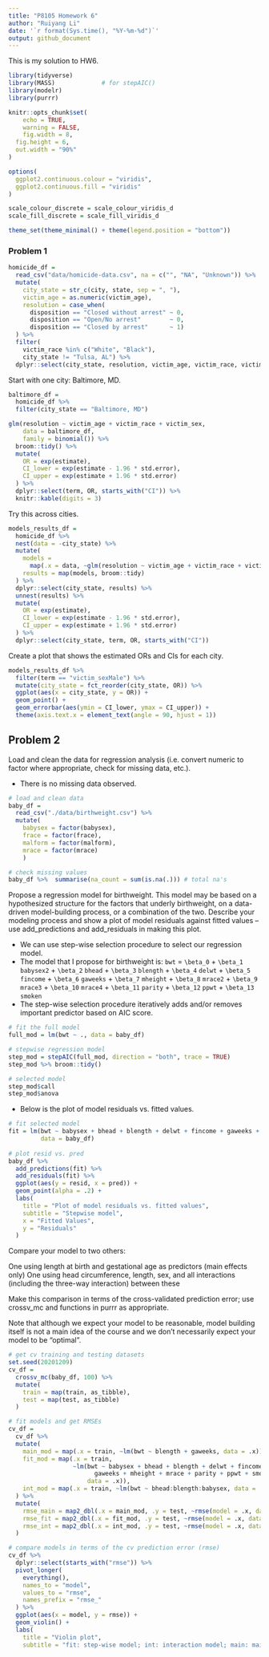 ```yaml
---
title: "P8105 Homework 6"
author: "Ruiyang Li"
date: '`r format(Sys.time(), "%Y-%m-%d")`'
output: github_document
---
```


This is my solution to HW6.

```r
library(tidyverse)
library(MASS)             # for stepAIC()
library(modelr)
library(purrr)

knitr::opts_chunk$set(
	echo = TRUE,
	warning = FALSE,
	fig.width = 8, 
  fig.height = 6,
  out.width = "90%"
)

options(
  ggplot2.continuous.colour = "viridis",
  ggplot2.continuous.fill = "viridis"
)

scale_colour_discrete = scale_colour_viridis_d
scale_fill_discrete = scale_fill_viridis_d

theme_set(theme_minimal() + theme(legend.position = "bottom"))
```


### Problem 1

```r
homicide_df = 
  read_csv("data/homicide-data.csv", na = c("", "NA", "Unknown")) %>% 
  mutate(
    city_state = str_c(city, state, sep = ", "),
    victim_age = as.numeric(victim_age),
    resolution = case_when(
      disposition == "Closed without arrest" ~ 0,
      disposition == "Open/No arrest"        ~ 0,
      disposition == "Closed by arrest"      ~ 1)
  ) %>% 
  filter(
    victim_race %in% c("White", "Black"),
    city_state != "Tulsa, AL") %>% 
  dplyr::select(city_state, resolution, victim_age, victim_race, victim_sex)
```


Start with one city: Baltimore, MD.

```r
baltimore_df =
  homicide_df %>% 
  filter(city_state == "Baltimore, MD")

glm(resolution ~ victim_age + victim_race + victim_sex, 
    data = baltimore_df,
    family = binomial()) %>% 
  broom::tidy() %>% 
  mutate(
    OR = exp(estimate),
    CI_lower = exp(estimate - 1.96 * std.error),
    CI_upper = exp(estimate + 1.96 * std.error)
  ) %>% 
  dplyr::select(term, OR, starts_with("CI")) %>% 
  knitr::kable(digits = 3)
```


Try this across cities.

```r
models_results_df = 
  homicide_df %>% 
  nest(data = -city_state) %>% 
  mutate(
    models = 
      map(.x = data, ~glm(resolution ~ victim_age + victim_race + victim_sex, data = .x, family = binomial())),
    results = map(models, broom::tidy)
  ) %>% 
  dplyr::select(city_state, results) %>% 
  unnest(results) %>% 
  mutate(
    OR = exp(estimate),
    CI_lower = exp(estimate - 1.96 * std.error),
    CI_upper = exp(estimate + 1.96 * std.error)
  ) %>% 
  dplyr::select(city_state, term, OR, starts_with("CI")) 
```


Create a plot that shows the estimated ORs and CIs for each city. 

```r
models_results_df %>% 
  filter(term == "victim_sexMale") %>% 
  mutate(city_state = fct_reorder(city_state, OR)) %>% 
  ggplot(aes(x = city_state, y = OR)) + 
  geom_point() + 
  geom_errorbar(aes(ymin = CI_lower, ymax = CI_upper)) + 
  theme(axis.text.x = element_text(angle = 90, hjust = 1))
```


## Problem 2

Load and clean the data for regression analysis (i.e. convert numeric to factor where appropriate, check for missing data, etc.).

* There is no missing data observed. 

```r
# load and clean data
baby_df = 
  read_csv("./data/birthweight.csv") %>% 
  mutate(
    babysex = factor(babysex), 
    frace = factor(frace), 
    malform = factor(malform), 
    mrace = factor(mrace)
    )

# check missing values
baby_df %>%  summarise(na_count = sum(is.na(.))) # total na's
```

Propose a regression model for birthweight. This model may be based on a hypothesized structure for the factors that underly birthweight, on a data-driven model-building process, or a combination of the two. Describe your modeling process and show a plot of model residuals against fitted values – use add_predictions and add_residuals in making this plot.

* We can use step-wise selection procedure to select our regression model. 
* The model that I propose for birthweight is: `bwt` = `\beta_0` + `\beta_1` `babysex2` + `\beta_2` `bhead` + `\beta_3` `blength` + `\beta_4` `delwt` + `\beta_5` `fincome` + `\beta_6` `gaweeks` + `\beta_7` `mheight` + `\beta_8` `mrace2` + `\beta_9` `mrace3` + `\beta_10` `mrace4`  + `\beta_11` `parity` + `\beta_12` `ppwt` + `\beta_13` `smoken`
* The step-wise selection procedure iteratively adds and/or removes important predictor based on AIC score. 

```r
# fit the full model 
full_mod = lm(bwt ~ ., data = baby_df)

# stepwise regression model
step_mod = stepAIC(full_mod, direction = "both", trace = TRUE)
step_mod %>% broom::tidy()

# selected model 
step_mod$call
step_mod$anova
```

* Below is the plot of model residuals vs. fitted values. 

```r
# fit selected model 
fit = lm(bwt ~ babysex + bhead + blength + delwt + fincome + gaweeks + mheight + mrace + parity + ppwt + smoken, 
         data = baby_df)
  
# plot resid vs. pred
baby_df %>% 
  add_predictions(fit) %>% 
  add_residuals(fit) %>% 
  ggplot(aes(y = resid, x = pred)) + 
  geom_point(alpha = .2) + 
  labs(
    title = "Plot of model residuals vs. fitted values",
    subtitle = "Stepwise model",
    x = "Fitted Values",
    y = "Residuals"
  )
```


Compare your model to two others:

One using length at birth and gestational age as predictors (main effects only)
One using head circumference, length, sex, and all interactions (including the three-way interaction) between these


Make this comparison in terms of the cross-validated prediction error; use crossv_mc and functions in purrr as appropriate.

Note that although we expect your model to be reasonable, model building itself is not a main idea of the course and we don’t necessarily expect your model to be “optimal”.


```r
# get cv training and testing datasets
set.seed(20201209)
cv_df = 
  crossv_mc(baby_df, 100) %>% 
  mutate(
    train = map(train, as_tibble),
    test = map(test, as_tibble)
  )

# fit models and get RMSEs
cv_df = 
  cv_df %>% 
  mutate(
    main_mod = map(.x = train, ~lm(bwt ~ blength + gaweeks, data = .x)),
    fit_mod = map(.x = train, 
                  ~lm(bwt ~ babysex + bhead + blength + delwt + fincome +
                        gaweeks + mheight + mrace + parity + ppwt + smoken, 
                      data = .x)),
    int_mod = map(.x = train, ~lm(bwt ~ bhead:blength:babysex, data = .x))
  ) %>% 
  mutate(
    rmse_main = map2_dbl(.x = main_mod, .y = test, ~rmse(model = .x, data = .y)),
    rmse_fit = map2_dbl(.x = fit_mod, .y = test, ~rmse(model = .x, data = .y)),
    rmse_int = map2_dbl(.x = int_mod, .y = test, ~rmse(model = .x, data = .y))
  )

# compare models in terms of the cv prediction error (rmse)
cv_df %>% 
  dplyr::select(starts_with("rmse")) %>% 
  pivot_longer(
    everything(),
    names_to = "model",
    values_to = "rmse",
    names_prefix = "rmse_"
  ) %>% 
  ggplot(aes(x = model, y = rmse)) +
  geom_violin() + 
  labs(
    title = "Violin plot",
    subtitle = "fit: step-wise model; int: interaction model; main: main effect model")
```

